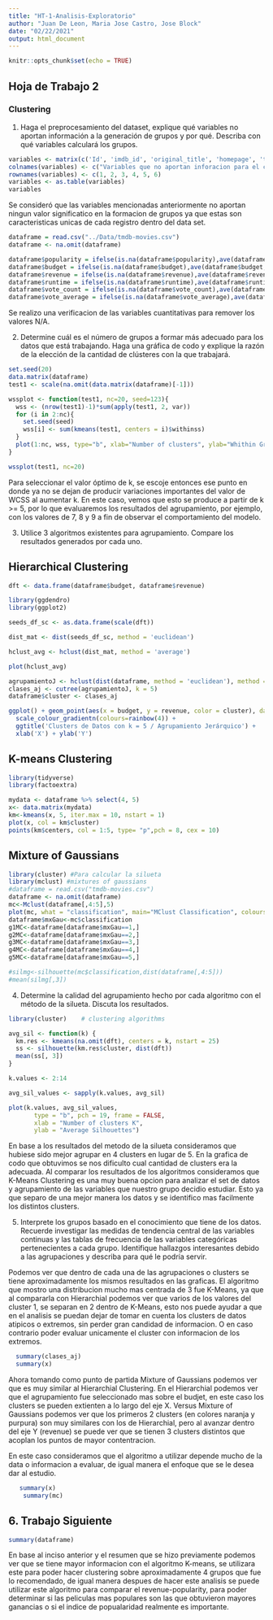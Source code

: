 ```yaml
---
title: "HT-1-Analisis-Exploratorio"
author: "Juan De Leon, Maria Jose Castro, Jose Block"
date: "02/22/2021"
output: html_document
---
```


```r
knitr::opts_chunk$set(echo = TRUE)
```

## Hoja de Trabajo 2
### Clustering


1. Haga el preprocesamiento del dataset, explique qué variables no aportan información a la generación de grupos y por qué. Describa con qué variables calculará los grupos.


```r
variables <- matrix(c('Id', 'imdb_id', 'original_title', 'homepage', 'tagline', 'overview'), ncol=1, byrow=TRUE)
colnames(variables) <- c("Variables que no aportan inforacion para el clustering")
rownames(variables) <- c(1, 2, 3, 4, 5, 6)
variables <- as.table(variables)
variables
```

Se consideró que las variables mencionadas anteriormente no aportan ningun valor significatico en la formacion de grupos ya que estas son caracteristicas unicas de cada registro dentro del data set. 

```r

dataframe = read.csv("../Data/tmdb-movies.csv")
dataframe <- na.omit(dataframe)

dataframe$popularity = ifelse(is.na(dataframe$popularity),ave(dataframe$popularity, FUN = function(x) mean(x, na.rm = 'TRUE')),dataframe$popularity)
dataframe$budget = ifelse(is.na(dataframe$budget),ave(dataframe$budget, FUN = function(x) mean(x, na.rm = 'TRUE')),dataframe$budget)
dataframe$revenue = ifelse(is.na(dataframe$revenue),ave(dataframe$revenue, FUN = function(x) mean(x, na.rm = 'TRUE')),dataframe$revenue)
dataframe$runtime = ifelse(is.na(dataframe$runtime),ave(dataframe$runtime, FUN = function(x) mean(x, na.rm = 'TRUE')),dataframe$runtime)
dataframe$vote_count = ifelse(is.na(dataframe$vote_count),ave(dataframe$vote_count, FUN = function(x) mean(x, na.rm = 'TRUE')),dataframe$vote_count)
dataframe$vote_average = ifelse(is.na(dataframe$vote_average),ave(dataframe$vote_average, FUN = function(x) mean(x, na.rm = 'TRUE')),dataframe$vote_average)

```

Se realizo una verificacion de las variables cuantitativas para remover los valores N/A.


2. Determine cuál es el número de grupos a formar más adecuado para los datos que está trabajando. Haga una gráfica de codo y explique la razón de la elección de la cantidad de clústeres con la que trabajará.

```r

set.seed(20)
data.matrix(dataframe)
test1 <- scale(na.omit(data.matrix(dataframe)[-1]))

wssplot <- function(test1, nc=20, seed=123){
  wss <- (nrow(test1)-1)*sum(apply(test1, 2, var))
  for (i in 2:nc){
    set.seed(seed)
    wss[i] <- sum(kmeans(test1, centers = i)$withinss)
  }
  plot(1:nc, wss, type="b", xlab="Number of clusters", ylab="Whithin Groups Sum of squares")
}
```

```r

wssplot(test1, nc=20)


```


Para seleccionar el valor óptimo de k, se escoje entonces ese punto en donde ya no se dejan de producir variaciones importantes del valor de WCSS al aumentar k. En este caso, vemos que esto se produce a partir de k >= 5, por lo que evaluaremos los resultados del agrupamiento, por ejemplo, con los valores de 7, 8 y 9 a fin de observar el comportamiento del modelo.


3. Utilice 3 algoritmos existentes para agrupamiento. Compare los resultados generados por cada uno.

## Hierarchical Clustering

```r

dft <- data.frame(dataframe$budget, dataframe$revenue)

library(ggdendro)
library(ggplot2)

seeds_df_sc <- as.data.frame(scale(dft))

dist_mat <- dist(seeds_df_sc, method = 'euclidean')

hclust_avg <- hclust(dist_mat, method = 'average')

plot(hclust_avg)

agrupamientoJ <- hclust(dist(dataframe, method = 'euclidean'), method = 'ward.D')
clases_aj <- cutree(agrupamientoJ, k = 5)
dataframe$cluster <- clases_aj

ggplot() + geom_point(aes(x = budget, y = revenue, color = cluster), data = dataframe, size = 2) +
  scale_colour_gradientn(colours=rainbow(4)) +
  ggtitle('Clusters de Datos con k = 5 / Agrupamiento Jerárquico') + 
  xlab('X') + ylab('Y')


```

## K-means Clustering
```r
library(tidyverse)
library(factoextra)

mydata <- dataframe %>% select(4, 5)
x<- data.matrix(mydata)
km<-kmeans(x, 5, iter.max = 10, nstart = 1)
plot(x, col = km$cluster)
points(km$centers, col = 1:5, type= "p",pch = 8, cex = 10)

```

## Mixture of Gaussians
```r
library(cluster) #Para calcular la silueta
library(mclust) #mixtures of gaussians
#dataframe = read.csv("tmdb-movies.csv")
dataframe <- na.omit(dataframe)
mc<-Mclust(dataframe[,4:5],5)
plot(mc, what = "classification", main="MClust Classification", colours=rainbow(5) )
dataframe$mxGau<-mc$classification
g1MC<-dataframe[dataframe$mxGau==1,]
g2MC<-dataframe[dataframe$mxGau==2,]
g3MC<-dataframe[dataframe$mxGau==3,]
g4MC<-dataframe[dataframe$mxGau==4,]
g5MC<-dataframe[dataframe$mxGau==5,]

#silmg<-silhouette(mc$classification,dist(dataframe[,4:5]))
#mean(silmg[,3]) 

```



4. Determine la calidad del agrupamiento hecho por cada algoritmo con el método de la silueta. Discuta los resultados.

```r

library(cluster)    # clustering algorithms

avg_sil <- function(k) {
  km.res <- kmeans(na.omit(dft), centers = k, nstart = 25)
  ss <- silhouette(km.res$cluster, dist(dft))
  mean(ss[, 3])
}

k.values <- 2:14

avg_sil_values <- sapply(k.values, avg_sil)

plot(k.values, avg_sil_values,
       type = "b", pch = 19, frame = FALSE, 
       xlab = "Number of clusters K",
       ylab = "Average Silhouettes")

```

En base a los resultados del metodo de la silueta consideramos que hubiese sido mejor agrupar en 4 clusters en lugar de 5. En la grafica de codo que obtuvimos se nos dificulto cual cantidad de clusters era la adecuada. Al comparar los resultados de los algoritmos consideramos que K-Means Clustering es una muy buena opcion para analizar el set de datos y agrupamiento de las variables que nuestro grupo decidio estudiar. Esto ya que separo de una mejor manera los datos y se identifico mas facilmente los distintos clusters. 


5. Interprete los grupos basado en el conocimiento que tiene de los datos. Recuerde investigar las medidas de tendencia central de las variables continuas y las tablas de frecuencia de las variables categóricas pertenecientes a cada grupo. Identifique hallazgos interesantes debido a las agrupaciones y describa para qué le podría servir.

Podemos ver que dentro de cada una de las agrupaciones o clusters se tiene aproximadamente los mismos resultados en las graficas. El algoritmo que mostro una distribucion mucho mas centrada de 3 fue K-Means, ya que al compararla con Hierarchial podemos ver que varios de los valores del cluster 1, se separan en 2 dentro de K-Means, esto nos puede ayudar a que en el analisis se puedan dejar de tomar en cuenta los clusters de datos atipicos o extremos, sin perder gran candidad de informacion. O en caso contrario poder evaluar unicamente el cluster con informacion de los extremos.

```r
  summary(clases_aj)
  summary(x)
```


Ahora tomando como punto de partida Mixture of Gaussians podemos ver que es muy similar al Hierarchial Clustering. En el Hierarchial podemos ver que el agrupamiento fue seleccionado mas sobre el budjet, en este caso los clusters se pueden extienten a lo largo del eje X. Versus Mixture of Gaussians podemos ver que los primeros 2 clusters (en colores naranja y purpura) son muy similares con los de Hierarchial, pero al avanzar dentro del eje Y (revenue) se puede ver que se tienen 3 clusters distintos que acoplan los puntos de mayor contentracion. 

En este caso consideramos que el algoritmo a utilizar depende mucho de la data o informacion a evaluar, de igual manera el enfoque que se le desea dar al estudio. 

```r
   summary(x)
    summary(mc)
```

## 6. Trabajo Siguiente

```r
summary(dataframe)
```

En base al inciso anterior y el resumen que se hizo previamente podemos ver que se tiene mayor informacion con el algoritmo K-means, se utilizara este para poder hacer clustering sobre aproximadamente 4 grupos que fue lo recomendado, de igual manera despues de hacer este analisis se puede utilizar este algoritmo para comparar el revenue-popularity, para poder determinar si las peliculas mas populares son las que obtuvieron mayores ganancias o si el indice de popualaridad realmente es importante.

